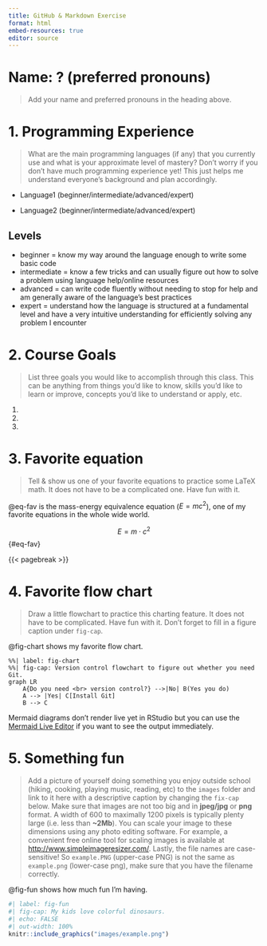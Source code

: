 ```yaml
---
title: GitHub & Markdown Exercise
format: html
embed-resources: true
editor: source
---
```


# Name: ? (preferred pronouns)

> Add your name and preferred pronouns in the heading above.

# 1. Programming Experience

> What are the main programming languages (if any) that you currently use and what is your approximate level of mastery? Don't worry if you don't have much programming experience yet! This just helps me understand everyone's background and plan accordingly.

-   Language1 (beginner/intermediate/advanced/expert)

-   Language2 (beginner/intermediate/advanced/expert)

::: callout-note
## Levels

-   beginner = know my way around the language enough to write some basic code
-   intermediate = know a few tricks and can usually figure out how to solve a problem using language help/online resources
-   advanced = can write code fluently without needing to stop for help and am generally aware of the language's best practices
-   expert = understand how the language is structured at a fundamental level and have a very intuitive understanding for efficiently solving any problem I encounter
:::

# 2. Course Goals

> List three goals you would like to accomplish through this class. This can be anything from things you'd like to know, skills you'd like to learn or improve, concepts you'd like to understand or apply, etc.

1.  

2.  

3.  

# 3. Favorite equation

> Tell & show us one of your favorite equations to practice some LaTeX math. It does not have to be a complicated one. Have fun with it.

@eq-fav is the mass-energy equivalence equation ($E = m c^2$), one of my favorite equations in the whole wide world.

$$
E = m \cdot c^2
$${#eq-fav}

{{< pagebreak >}}

# 4. Favorite flow chart

> Draw a little flowchart to practice this charting feature. It does not have to be complicated. Have fun with it. Don't forget to fill in a figure caption under `fig-cap`. 

@fig-chart shows my favorite flow chart.

```mermaid
%%| label: fig-chart
%%| fig-cap: Version control flowchart to figure out whether you need Git.
graph LR
    A{Do you need <br> version control?} -->|No| B(Yes you do)
    A --> |Yes| C[Install Git]
    B --> C
```

::: callout-tip
Mermaid diagrams don't render live yet in RStudio but you can use the [Mermaid Live Editor](https://mermaid.live/edit) if you want to see the output immediately.
:::

# 5. Something fun

> Add a picture of yourself doing something you enjoy outside school (hiking, cooking, playing music, reading, etc) to the `images` folder and link to it here with a descriptive caption by changing the `fix-cap` below. Make sure that images are not too big and in **jpeg/jpg** or **png** format. A width of 600 to maximally 1200 pixels is typically plenty large (i.e. less than **\~2Mb**). You can scale your image to these dimensions using any photo editing software. For example, a convenient free online tool for scaling images is available at <http://www.simpleimageresizer.com/>. Lastly, the file names are case-sensitive! So `example.PNG` (upper-case PNG) is not the same as `example.png` (lower-case png), make sure that you have the filename correctly.

@fig-fun shows how much fun I'm having.

```r
#| label: fig-fun
#| fig-cap: My kids love colorful dinosaurs.
#| echo: FALSE
#| out-width: 100%
knitr::include_graphics("images/example.png")
```
